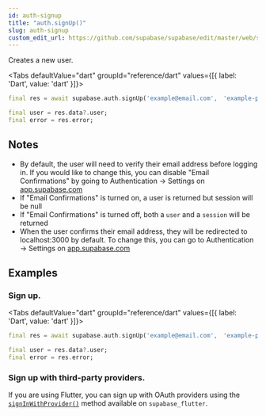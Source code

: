 ```yaml
---
id: auth-signup
title: "auth.signUp()"
slug: auth-signup
custom_edit_url: https://github.com/supabase/supabase/edit/master/web/spec/dart.yml
---
```



Creates a new user.


<Tabs
  defaultValue="dart"
  groupId="reference/dart"
  values={[{ label: 'Dart', value: 'dart' }]}>

<TabItem value="dart">

```dart
final res = await supabase.auth.signUp('example@email.com',　'example-password');

final user = res.data?.user;
final error = res.error;
```


</TabItem>

</Tabs>





## Notes

- By default, the user will need to verify their email address before logging in. If you would like to change this, you can disable "Email Confirmations" by going to Authentication -> Settings on [app.supabase.com](https://app.supabase.com)
- If "Email Confirmations" is turned on, a user is returned but session will be null
- If "Email Confirmations" is turned off, both a `user` and a `session` will be returned
- When the user confirms their email address, they will be redirected to localhost:3000 by default. To change this, you can go to Authentication -> Settings on [app.supabase.com](https://app.supabase.com)










## Examples

### Sign up.



<Tabs
  defaultValue="dart"
  groupId="reference/dart"
  values={[{ label: 'Dart', value: 'dart' }]}>

<TabItem value="dart">

```dart
final res = await supabase.auth.signUp('example@email.com',　'example-password');

final user = res.data?.user;
final error = res.error;
```


</TabItem>

</Tabs>

### Sign up with third-party providers.

If you are using Flutter, you can sign up with OAuth providers using the [`signInWithProvider()`](/docs/reference/dart/auth-signinwithprovider) method available on `supabase_flutter`.